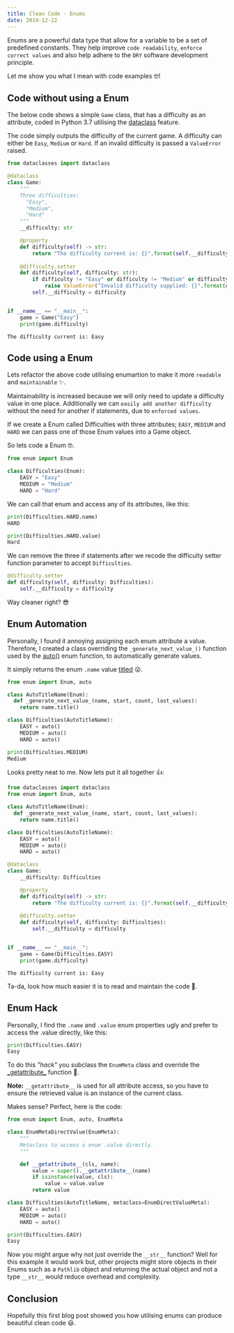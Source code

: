 ```yaml
---
title: Clean Code - Enums
date: 2019-12-22
---
```


Enums are a powerful data type that allow for a variable to be a set of predefined constants. They help improve 
`code readability`, `enforce correct values` and also help adhere to the `DRY` software development principle.

Let me show you what I mean with code examples 🤓!

## Code without using a Enum
The below code shows a simple `Game` class, that has a difficulty as an attribute, coded in Python 3.7 utilising the 
[dataclass](https://docs.python.org/3/library/dataclasses.html) feature.

The code simply outputs the difficulty of the current game. A difficulty can either be ``Easy``, ``Medium`` or ``Hard``. 
If an invalid difficulty is passed a ``ValueError`` raised.

```python
from dataclasses import dataclass

@dataclass
class Game:
    """
    Three difficulties: 
      "Easy",
      "Medium",
      "Hard"
    """
    __difficulty: str

    @property
    def difficulty(self) -> str:
        return "The difficulty current is: {}".format(self.__difficulty)
    
    @difficulty.setter
    def difficulty(self, difficulty: str):
        if difficulty != "Easy" or difficulty != "Medium" or difficulty != "Hard":
            raise ValueError("Invalid difficulty supplied: {}".format(difficulty))
        self.__difficulty = difficulty


if __name__ == "__main__":
    game = Game("Easy")
    print(game.difficulty)
```
```
The difficulty current is: Easy
```

## Code using a Enum
Lets refactor the above code utilising enumartion to make it more ``readable`` and ``maintainable`` ✨.

Maintainability is increased because we will only need to update a difficulty value in one place. 
Additionally we can `easily add another difficulty` without the need for another if statements, due to ``enforced values``.

If we create a Enum called Difficulties with three attributes; ``EASY``, ``MEDIUM`` and ``HARD`` 
we can pass one of those Enum values into a Game object. 

So lets code a Enum 🤓.

```python
from enum import Enum

class Difficulties(Enum):
    EASY = "Easy"
    MEDIUM = "Medium"
    HARD = "Hard"
```

We can call that enum and access any of its attributes, like this:
```python
print(Difficulties.HARD.name)
HARD

print(Difficulties.HARD.value)
Hard
```

We can remove the three if statements after we recode the difficulty setter function parameter to accept ``Difficulties``.

```python
@difficulty.setter
def difficulty(self, difficulty: Difficulties):
    self.__difficulty = difficulty
```

Way cleaner right? 😎

## Enum Automation
Personally, I found it annoying assigning each enum attribute a value.
Therefore, I created a class overriding the ``_generate_next_value_()`` function used by the 
[auto()](https://docs.python.org/3/library/enum.html#using-automatic-values) enum function, 
to automatically generate values.

It simply returns the enum ``.name`` value
[titled](https://docs.python.org/3/library/stdtypes.html#str.title) 😮.

```python
from enum import Enum, auto

class AutoTitleName(Enum):
  def _generate_next_value_(name, start, count, last_values):
    return name.title()

class Difficulties(AutoTitleName):
    EASY = auto()
    MEDIUM = auto()
    HARD = auto()
```

```python
print(Difficulties.MEDIUM)
Medium
```

Looks pretty neat to me. Now lets put it all together 👍:

```python
from dataclasses import dataclass
from enum import Enum, auto

class AutoTitleName(Enum):
  def _generate_next_value_(name, start, count, last_values):
    return name.title()

class Difficulties(AutoTitleName):
    EASY = auto()
    MEDIUM = auto()
    HARD = auto()

@dataclass
class Game:
    __difficulty: Difficulties

    @property
    def difficulty(self) -> str:
        return "The difficulty current is: {}".format(self.__difficulty.value)
    
    @difficulty.setter
    def difficulty(self, difficulty: Difficulties):
        self.__difficulty = difficulty


if __name__ == "__main__":
    game = Game(Difficulties.EASY)
    print(game.difficulty)
```
```
The difficulty current is: Easy
```

Ta-da, look how much easier it is to read and maintain the code 🤩. 

## Enum Hack
Personally, I find the ``.name`` and ``.value`` enum properties ugly and prefer to access the .value directly, like this:

```python
print(Difficulties.EASY)
Easy
```

To do this *"hack"* you subclass the ``EnumMeta`` class and override the 
[\_getattribute\_](https://docs.python.org/3/reference/datamodel.html#object.__getattribute__) function 🤯. 

**Note:** ``__getattribute__`` is used for all attribute access, so you have to ensure the retrieved value is an instance of the current class.

Makes sense? Perfect, here is the code:

```python
from enum import Enum, auto, EnumMeta 

class EnumMetaDirectValue(EnumMeta):
    """
    Metaclass to access a enum .value directly.
    """

    def __getattribute__(cls, name):
        value = super().__getattribute__(name)
        if isinstance(value, cls):
            value = value.value
        return value

class Difficulties(AutoTitleName, metaclass=EnumDirectValueMeta):
    EASY = auto()
    MEDIUM = auto()
    HARD = auto()
```

```python
print(Difficulties.EASY)
Easy
```

Now you might argue why not just override the ``__str__`` function? Well for this example it would work but, 
other projects might store objects in their Enums such as a ``Pathlib`` object and returning the actual object 
and not a type ``__str__`` would reduce overhead and complexity.

## Conclusion
Hopefully this first blog post showed you how utilising enums can produce beautiful clean code 😃.

